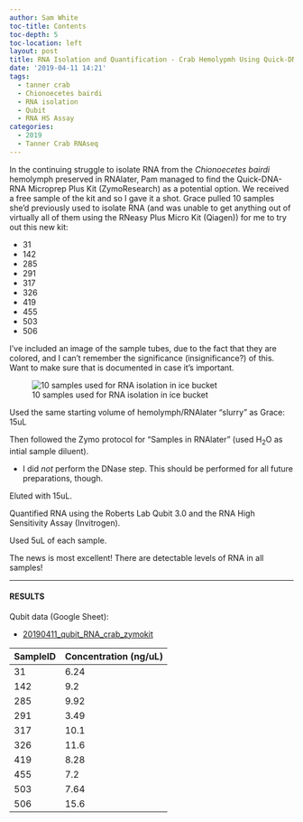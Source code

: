 ```yaml
---
author: Sam White
toc-title: Contents
toc-depth: 5
toc-location: left
layout: post
title: RNA Isolation and Quantification - Crab Hemolypmh Using Quick-DNA-RNA Microprep Plus Kit
date: '2019-04-11 14:21'
tags:
  - tanner crab
  - Chionoecetes bairdi
  - RNA isolation
  - Qubit
  - RNA HS Assay
categories:
  - 2019
  - Tanner Crab RNAseq
---
```


In the continuing struggle to isolate RNA from the _Chionoecetes bairdi_ hemolymph preserved in RNAlater, Pam managed to find the Quick-DNA-RNA Microprep Plus Kit (ZymoResearch) as a potential option. We received a free sample of the kit and so I gave it a shot. Grace pulled 10 samples she'd previously used to isolate RNA (and was unable to get anything out of virtually all of them using the RNeasy Plus Micro Kit (Qiagen)) for me to try out this new kit:

- 31
- 142
- 285
- 291
- 317
- 326
- 419
- 455
- 503
- 506

I've included an image of the sample tubes, due to the fact that they are colored, and I can't remember the significance (insignificance?) of this. Want to make sure that is documented in case it's important.

![10 samples used for RNA isolation in ice bucket](https://github.com/RobertsLab/sams-notebook/blob/master/images/20190411_crab_hemolymph.jpg?raw=true)



Used the same starting volume of hemolymph/RNAlater "slurry" as Grace: 15uL

Then followed the Zymo protocol for "Samples in RNAlater" (used H<sub>2</sub>O as intial sample diluent).

- I did _not_ perform the DNase step. This should be performed for all future preparations, though.

Eluted with 15uL.

Quantified RNA using the Roberts Lab Qubit 3.0 and the RNA High Sensitivity Assay (Invitrogen).

Used 5uL of each sample.




The news is most excellent! There are detectable levels of RNA in all samples!

---

#### RESULTS

Qubit data (Google Sheet):

- [20190411_qubit_RNA_crab_zymokit](http://b.link/20190411-crab-qubit)


| SampleID | Concentration (ng/uL) |
|----------|-----------------------|
| 31       | 6.24                  |
| 142      | 9.2                   |
| 285      | 9.92                  |
| 291      | 3.49                  |
| 317      | 10.1                  |
| 326      | 11.6                  |
| 419      | 8.28                  |
| 455      | 7.2                   |
| 503      | 7.64                  |
| 506      | 15.6                  |
